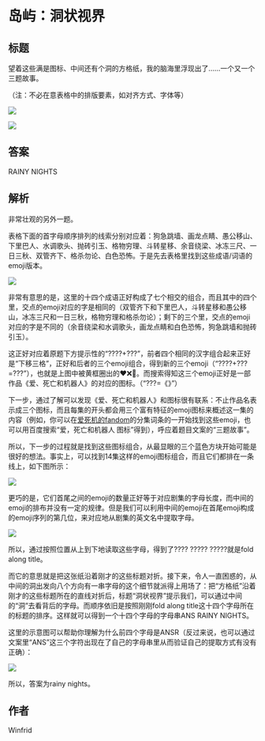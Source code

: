 # 岛屿：洞状视界

## 标题

望着这些满是图标、中间还有个洞的方格纸，我的脑海里浮现出了……一个又一个三题故事。

（注：不必在意表格中的排版要素，如对齐方式、字体等）

![](./03-dao-yu-dong-zhuang-shi-jie.assets/image_1.webp)

![](./03-dao-yu-dong-zhuang-shi-jie.assets/image_2.webp)

## 答案

<AnswerBlock>RAINY NIGHTS</AnswerBlock>

## 解析

非常壮观的另外一题。

表格下面的首字母顺序排列的线索分别对应着：狗急跳墙、画龙点睛、愚公移山、下里巴人、水调歌头、抛砖引玉、格物穷理、斗转星移、余音绕梁、冰冻三尺、一日三秋、双管齐下、格杀勿论、白色恐怖。于是先去表格里找到这些成语/词语的emoji版本。

![](./03-dao-yu-dong-zhuang-shi-jie.assets/image_5.webp)

非常有意思的是，这里的十四个成语正好构成了七个相交的组合，而且其中的四个里，交点的emoji对应的字是相同的（双管齐下和下里巴人，斗转星移和愚公移山，冰冻三尺和一日三秋，格物穷理和格杀勿论）；剩下的三个里，交点的emoji对应的字是不同的（余音绕梁和水调歌头，画龙点睛和白色恐怖，狗急跳墙和抛砖引玉）。

这正好对应着原题下方提示性的“????+???”，前者四个相同的汉字组合起来正好是“下移三格”，正好和后者的三个emoji组合，得到新的三个emoji（“????+???=???”），也就是上图中被黄框圈出的❤❌🤖。而搜索得知这三个emoji正好是一部作品《爱、死亡和机器人》的对应的图标。（“???=《》”）

下一步，通过了解可以发现《爱、死亡和机器人》和图标很有联系：不止作品名表示成三个图标，而且每集的开头都会用三个富有特征的emoji图标来概述这一集的内容（例如，你可以在[爱死机的fandom](https://lovedeathrobots.fandom.com/wiki/LOVE_DEATH_%2B_ROBOTS)的分集词条的一开始找到这些emoji，也可以用百度搜索“爱，死亡和机器人 图标”得到），呼应着题目文案的“三题故事”。

所以，下一步的过程就是找到这些图标组合，从最显眼的三个蓝色方块开始可能是很好的想法。事实上，可以找到14集这样的emoji图标组合，而且它们都排在一条线上，如下图所示：

![](./03-dao-yu-dong-zhuang-shi-jie.assets/image_6.webp)

更巧的是，它们首尾之间的emoji的数量正好等于对应剧集的字母长度，而中间的emoji的排布并没有一定的规律。但是我们可以利用中间的emoji在首尾emoji构成的emoji序列的第几位，来对应地从剧集的英文名中提取字母。

![](./03-dao-yu-dong-zhuang-shi-jie.assets/image_7.webp)

所以，通过按照位置从上到下地读取这些字母，得到了???? ????? ?????就是fold along title。

而它的意思就是把这张纸沿着刚才的这些标题对折。接下来，令人一直困惑的，从中间的洞出发向八个方向有一串字母的这个细节就派得上用场了：把“方格纸”沿着刚才的这些标题所在的直线对折后，标题“洞状视界”提示我们，可以通过中间的“洞”去看背后的字母。而顺序依旧是按照刚刚fold along title这十四个字母所在的标题的排序。这样就可以得到一个十四个字母的字母串ANS RAINY NIGHTS。

这里的示意图可以帮助你理解为什么前四个字母是ANSR（反过来说，也可以通过文案里“ANS”这三个字符出现在了自己的字母串里从而验证自己的提取方式有没有正确）：

![](./03-dao-yu-dong-zhuang-shi-jie.assets/image_8.webp)

所以，答案为rainy nights。

## 作者

Winfrid
